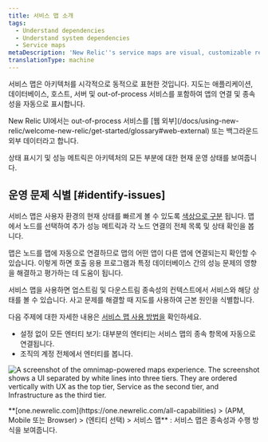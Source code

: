 ```yaml
---
title: 서비스 맵 소개
tags:
  - Understand dependencies
  - Understand system dependencies
  - Service maps
metaDescription: 'New Relic''s service maps are visual, customizable representations of your application architecture.'
translationType: machine
---
```



서비스 맵은 아키텍처를 시각적으로 동적으로 표현한 것입니다. 지도는 애플리케이션, 데이터베이스, 호스트, 서버 및 out-of-process 서비스를 포함하여 앱의 연결 및 종속성을 자동으로 표시합니다.

<Callout variant="tip">
  New Relic UI에서는 out-of-process 서비스를 [웹 외부](/docs/using-new-relic/welcome-new-relic/get-started/glossary#web-external) 또는 백그라운드 외부 데이터라고 합니다.
</Callout>

상태 표시기 및 성능 메트릭은 아키텍처의 모든 부분에 대한 현재 운영 상태를 보여줍니다.

## 운영 문제 식별 [#identify-issues]

서비스 맵은 사용자 환경의 현재 상태를 빠르게 볼 수 있도록 [색상으로 구분](/docs/understand-dependencies/understand-system-dependencies/service-maps/service-maps-new-relic-one#alerts) 됩니다. 맵에서 노드를 선택하여 추가 성능 메트릭과 각 노드 연결의 전체 목록 및 상태 확인을 봅니다.

맵은 노드를 맵에 자동으로 연결하므로 맵의 어떤 앱이 다른 앱에 연결되는지 확인할 수 있습니다. 이렇게 하면 호출 응용 프로그램과 특정 데이터베이스 간의 성능 문제의 영향을 해결하고 평가하는 데 도움이 됩니다.

서비스 맵을 사용하면 업스트림 및 다운스트림 종속성의 컨텍스트에서 서비스와 해당 상태를 볼 수 있습니다. 사고 문제를 해결할 때 지도를 사용하여 근본 원인을 식별합니다.

다음 주제에 대한 자세한 내용은 [서비스 맵 사용 방법을](/docs/understand-dependencies/understand-system-dependencies/service-maps/service-maps-new-relic-one) 확인하세요.

* 설정 없이 모든 엔터티 보기: 대부분의 엔터티는 서비스 맵의 종속 항목에 자동으로 연결됩니다.
* 조직의 계정 전체에서 엔터티를 봅니다.

<img
  title="Omnimap-powered service maps experience"
  alt="A screenshot of the omnimap-powered maps experience. The screenshot shows a UI separated by white lines into three tiers. They are ordered vertically with UX as the top tier, Service as the second tier, and Infrastructure as the third tier."
  src={mapsSolutionsServiceMapsWithOmnimap}
/>

<figcaption>
  **[one.newrelic.com](https://one.newrelic.com/all-capabilities) > (APM, Mobile 또는 Browser) > (엔티티 선택) > 서비스 맵** : 서비스 맵은 종속성과 수행 방식을 보여줍니다.
</figcaption>
